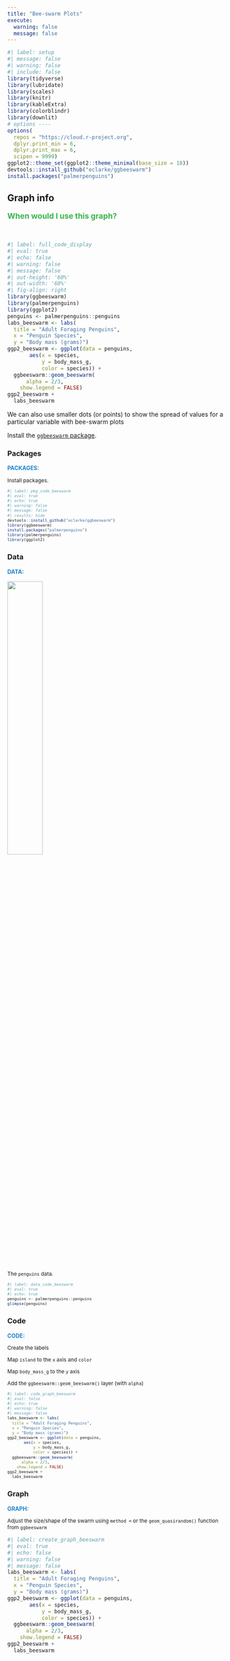 ```yaml
---
title: "Bee-swarm Plots"
execute:
  warning: false
  message: false
---
```


```r
#| label: setup
#| message: false
#| warning: false
#| include: false
library(tidyverse)
library(lubridate)
library(scales)
library(knitr)
library(kableExtra)
library(colorblindr)
library(downlit)
# options ----
options(
  repos = "https://cloud.r-project.org",
  dplyr.print_min = 6, 
  dplyr.print_max = 6, 
  scipen = 9999)
ggplot2::theme_set(ggplot2::theme_minimal(base_size = 18))
devtools::install_github("eclarke/ggbeeswarm")
install.packages("palmerpenguins")
```



:::: {.callout-tip collapse="false"}
## Graph info
::: {style="font-size: 1.25em; color: #38B44A;"}
**When would I use this graph?**
:::

<br>

```r
#| label: full_code_display
#| eval: true
#| echo: false
#| warning: false
#| message: false
#| out-height: '60%'
#| out-width: '60%'
#| fig-align: right
library(ggbeeswarm)
library(palmerpenguins) 
library(ggplot2)
penguins <- palmerpenguins::penguins
labs_beeswarm <- labs(
  title = "Adult Foraging Penguins",
  x = "Penguin Species",
  y = "Body mass (grams)")
ggp2_beeswarm <- ggplot(data = penguins, 
       aes(x = species, 
           y = body_mass_g, 
           color = species)) + 
  ggbeeswarm::geom_beeswarm(
      alpha = 2/3, 
    show.legend = FALSE) 
ggp2_beeswarm + 
  labs_beeswarm
```

We can also use smaller dots (or points) to show the spread of values for a particular variable with bee-swarm plots

Install the [`ggbeeswarm` package](https://github.com/eclarke/ggbeeswarm).

::::


:::: {.panel-tabset}

### Packages

::: {style="font-size: 0.90em; color: #1e83c8;"}
**PACKAGES:**
:::

::: {style="font-size: 0.85em;"}
Install packages.
:::


::: {style="font-size: 0.75em;"}
```r
#| label: pkg_code_beeswarm
#| eval: true
#| echo: true
#| warning: false
#| message: false
#| results: hide
devtools::install_github("eclarke/ggbeeswarm")
library(ggbeeswarm)
install.packages("palmerpenguins")
library(palmerpenguins) 
library(ggplot2)
```
:::

### Data

::: {style="font-size: 0.90em; color: #1e83c8;"}
**DATA:**
:::

![](../www/lter_penguins.png){fig-align="right" width="40%" height="40%"}

::: {style="font-size: 0.85em;"}
The `penguins` data.
:::

::: {style="font-size: 0.75em;"}
```r
#| label: data_code_beeswarm
#| eval: true
#| echo: true
penguins <- palmerpenguins::penguins
glimpse(penguins)
```
:::
::::

:::: {.panel-tabset}

### Code

::: {style="font-size: 0.90em; color: #1e83c8;"}
**CODE:**
:::

::: {style="font-size: 0.85em;"}

Create the labels

Map `island` to the `x` axis and `color`

Map `body_mass_g` to the `y` axis

Add the `ggbeeswarm::geom_beeswarm()` layer (with `alpha`)

:::

::: {style="font-size: 0.75em;"}
```r
#| label: code_graph_beeswarm
#| eval: false
#| echo: true 
#| warning: false
#| message: false
labs_beeswarm <- labs(
  title = "Adult Foraging Penguins",
  x = "Penguin Species",
  y = "Body mass (grams)")
ggp2_beeswarm <- ggplot(data = penguins, 
       aes(x = species, 
           y = body_mass_g, 
           color = species)) + 
  ggbeeswarm::geom_beeswarm(
      alpha = 2/3, 
    show.legend = FALSE) 
ggp2_beeswarm + 
  labs_beeswarm
```
:::

### Graph

::: {style="font-size: 0.90em; color: #1e83c8;"}
**GRAPH:**
:::

::: {style="font-size: 0.85em;"}
Adjust the size/shape of the swarm using `method =` or the  `geom_quasirandom()` function from `ggbeeswarm`
:::

```r
#| label: create_graph_beeswarm
#| eval: true
#| echo: false
#| warning: false
#| message: false
labs_beeswarm <- labs(
  title = "Adult Foraging Penguins",
  x = "Penguin Species",
  y = "Body mass (grams)")
ggp2_beeswarm <- ggplot(data = penguins, 
       aes(x = species, 
           y = body_mass_g, 
           color = species)) + 
  ggbeeswarm::geom_beeswarm(
      alpha = 2/3, 
    show.legend = FALSE) 
ggp2_beeswarm + 
  labs_beeswarm
```

::::